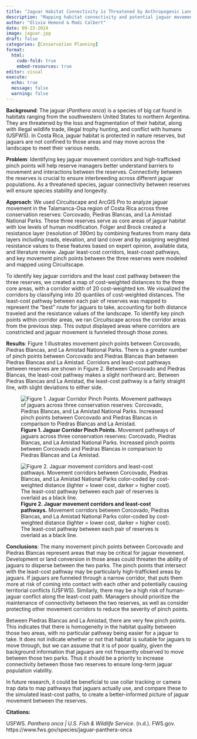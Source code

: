 ```yaml
---
title: "Jaguar Habitat Connectivity is Threatened by Anthropogenic Land Uses"
description: "Mapping habitat connectivity and potential jaguar movement pathways in Costa Rica"
author: "Olivia Hemond & Madi Calbert"
date: 09-23-2024
image: jaguar.jpg
draft: false
categories: [Conservation Planning]
format: 
  html: 
    code-fold: true 
    embed-resources: true
editor: visual
execute: 
  echo: true 
  message: false 
  warning: false
---
```


**Background**: The jaguar (*Panthera onca*) is a species of big cat found in habitats ranging from the southwestern United States to northern Argentina. They are threatened by the loss and fragmentation of their habitat, along with illegal wildlife trade, illegal trophy hunting, and conflict with humans (USFWS). In Costa Rica, jaguar habitat is protected in nature reserves, but jaguars are not confined to those areas and may move across the landscape to meet their various needs.

**Problem**: Identifying key jaguar movement corridors and high-trafficked pinch points will help reserve managers better understand barriers to movement and interactions between the reserves. Connectivity between the reserves is crucial to ensure interbreeding across different jaguar populations. As a threatened species, jaguar connectivity between reserves will ensure species stability and longevity.

**Approach**: We used Circuitscape and ArcGIS Pro to analyze jaguar movement in the Talamanca-Osa region of Costa Rica across three conservation reserves: Corcovado, Piedras Blancas, and La Amistad National Parks. These three reserves serve as core areas of jaguar habitat with low levels of human modification. Folger and Brock created a resistance layer (resolution of 390m) by combining features from many data layers including roads, elevation, and land cover and by assigning weighted resistance values to these features based on expert opinion, available data, and literature review. Jaguar least-cost corridors, least-coast pathways, and key movement pinch points between the three reserves were modeled and mapped using Circuitscape.

To identify key jaguar corridors and the least cost pathway between the three reserves, we created a map of cost-weighted distances to the three core areas, with a corridor width of 20 cost-weighted km. We visualized the corridors by classifying into 20 quantiles of cost-weighted distances. The least-cost pathway between each pair of reserves was mapped to represent the “best” route for jaguars to take, accounting for both distance traveled and the resistance values of the landscape. To identify key pinch points within corridor areas, we ran Circuitscape across the corridor areas from the previous step. This output displayed areas where corridors are constricted and jaguar movement is funneled through those zones.

**Results**: Figure 1 illustrates movement pinch points between Corcovado, Piedras Blancas, and La Amistad National Parks. There is a greater number of pinch points between Corcovado and Piedras Blancas than between Piedras Blancas and La Amistad. Corridors and least-cost pathways between reserves are shown in Figure 2. Between Corcovado and Piedras Blancas, the least-cost pathway makes a slight northward arc. Between Piedras Blancas and La Amistad, the least-cost pathway is a fairly straight line, with slight deviations to either side.

![**Figure 1. Jaguar Corridor Pinch Points.** Movement pathways of jaguars across three conservation reserves: Corcovado, Piedras Blancas, and La Amistad National Parks. Increased pinch points between Corcovado and Piedras Blancas in comparison to Piedras Blancas and La Amistad.](pinchpoints.jpg){fig-align="center"}

![**Figure 2. Jaguar movement corridors and least-cost pathways.** Movement corridors between Corcovado, Piedras Blancas, and La Amistad National Parks color-coded by cost-weighted distance (lighter = lower cost, darker = higher cost). The least-cost pathway between each pair of reserves is overlaid as a black line.](lcps.jpg){fig-align="center"}

**Conclusions**: The many movement pinch points between Corcovado and Piedras Blancas represent areas that may be critical for jaguar movement. Development or land conversion in those areas could threaten the ability of jaguars to disperse between the two parks. The pinch points that intersect with the least-cost pathway may be particularly high-trafficked areas by jaguars. If jaguars are funneled through a narrow corridor, that puts them more at risk of coming into contact with each other and potentially causing territorial conflicts (USFWS). Similarly, there may be a high risk of human-jaguar conflict along the least-cost path. Managers should prioritize the maintenance of connectivity between the two reserves, as well as consider protecting other movement corridors to reduce the severity of pinch points.

Between Piedras Blancas and La Amistad, there are very few pinch points. This indicates that there is homogeneity in the habitat quality between those two areas, with no particular pathway being easier for a jaguar to take. It does not indicate whether or not that habitat is suitable for jaguars to move through, but we can assume that it is of poor quality, given the background information that jaguars are not frequently observed to move between those two parks. Thus it should be a priority to increase connectivity between those two reserves to ensure long-term jaguar population viability.

In future research, it could be beneficial to use collar tracking or camera trap data to map pathways that jaguars actually use, and compare these to the simulated least-cost paths, to create a better-informed picture of jaguar movement between the reserves.

**Citations:**

USFWS. *Panthera onca \| U.S. Fish & Wildlife Service*. (n.d.). FWS.gov. https://www.fws.gov/species/jaguar-panthera-onca
